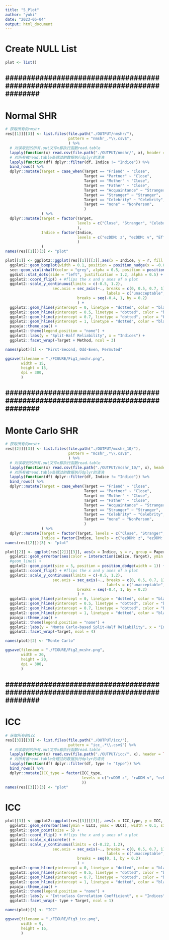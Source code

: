 ```yaml
---
title: "5_Plot"
author: "yuki"
date: "2023-05-04"
output: html_document
---
```

# Create NULL List
```r
plot <- list()
```


################################################################################
--------------------------------------------------------------------------------
################################################################################


# Normal SHR
```r
# 获取所有的nmshr
res[[1]][[3]] <- list.files(file.path("./OUTPUT/nmshr/"),
                            pattern = "nmshr_.*\\.csv$",
                            ) %>%
  # 对读取到的所有.out文件x都执行函数read.table
  lapply(function(x) read.csv(file.path("./OUTPUT/nmshr/", x), header = TRUE)) %>% # nolint
  # 对所有被read.table处理过的数据执行dplyr的清洗
  lapply(function(df) dplyr::filter(df, Indice != "Indice")) %>%
  bind_rows() %>%
  dplyr::mutate(Target = case_when(Target == "Friend" ~ "Close",
                                   Target == "Partner" ~ "Close",
                                   Target == "Mother" ~ "Close",
                                   Target == "Father" ~ "Close",
                                   Target == "Acquaintance" ~ "Stranger",
                                   Target == "Stranger" ~ "Stranger",
                                   Target == "Celebrity" ~ "Celebrity",
                                   Target == "none" ~ "NonPerson",
                                   )
                ) %>%
  dplyr::mutate(Target = factor(Target,
                                levels = c("Close", "Stranger", "Celebrity", "NonPerson"), # nolint
                                ),
                Indice = factor(Indice,
                                levels = c("ezDDM: z", "ezDDM: v", "Efficiency", "Dprime", "ACC", "RT") # nolint
                                )
                )
names(res[[1]])[3] <- "plot"
```

```r
plot[[1]] <- ggplot2::ggplot(res[[1]][[3]],aes(x = Indice, y = r, fill = interaction(Indice, Target))) + # nolint
  ggplot2::geom_boxplot(width = 0.1, position = position_nudge(x = -0.05), color = "grey", alpha = 0.5, outlier.color = NA,) +  # nolint
  see::geom_violinhalf(color = "grey", alpha = 0.5, position = position_nudge(x = 0.1)) + # nolint
  ggdist::stat_dots(side = "left", justification = 1.2, alpha = 0.5) +
  ggplot2::coord_flip() + #flips the x and y axes of a plot
  ggplot2::scale_y_continuous(limits = c(-0.5, 1.2),
                     sec.axis = sec_axis(~., breaks = c(0, 0.5, 0.7, 1),
                                             labels = c("unacceptable", "poor", "acceptable", "excellent")), # nolint
                                breaks = seq(-0.4, 1, by = 0.2)
                                ) +
  ggplot2::geom_hline(yintercept = 0, linetype = "dotted", color = "black", size = 1, alpha = 0.5) + # nolint
  ggplot2::geom_hline(yintercept = 0.5, linetype = "dotted", color = "black", size = 1, alpha = 0.5) + # nolint
  ggplot2::geom_hline(yintercept = 0.7, linetype = "dotted", color = "black", size = 1, alpha = 0.5) + # nolint
  ggplot2::geom_hline(yintercept = 1, linetype = "dotted", color = "black", size = 1, alpha = 0.5) + # nolint
  papaja::theme_apa() +
  ggplot2::theme(legend.position = "none") +
  ggplot2::labs(y = "Split-Half Reliability", x = "Indices") +
  ggplot2::facet_wrap(~Target + Method, ncol = 3)

names(plot)[1] <- "First-Second, Odd-Even, Permuted"

ggsave(filename = "./FIGURE/Fig1_nmshr.png",
       width = 15,
       height = 15,
       dpi = 300,
       )
```


################################################################################
--------------------------------------------------------------------------------
################################################################################


# Monte Carlo SHR
```r
# 获取所有的mcshr
res[[2]][[3]] <- list.files(file.path("./OUTPUT/mcshr_10/"),
                            pattern = "mcshr_.*\\.csv$",
                            ) %>%
  # 对读取到的所有.out文件x都执行函数read.table
  lapply(function(x) read.csv(file.path("./OUTPUT/mcshr_10/", x), header = TRUE)) %>% # nolint
  # 对所有被read.table处理过的数据执行dplyr的清洗
  lapply(function(df) dplyr::filter(df, Indice != "Indice")) %>%
  bind_rows() %>%
  dplyr::mutate(Target = case_when(Target == "Friend" ~ "Close",
                                   Target == "Partner" ~ "Close",
                                   Target == "Mother" ~ "Close",
                                   Target == "Father" ~ "Close",
                                   Target == "Acquaintance" ~ "Stranger",
                                   Target == "Stranger" ~ "Stranger",
                                   Target == "Celebrity" ~ "Celebrity",
                                   Target == "none" ~ "NonPerson",
                                   )
                ) %>%
  dplyr::mutate(Target = factor(Target, levels = c("Close", "Stranger", "Celebrity", "NonPerson")), # nolint
                Indice = factor(Indice, levels = c("ezDDM: z", "ezDDM: v", "Efficiency", "Dprime", "ACC", "RT"))) # nolint
names(res[[2]])[3] <- "plot"
```

```r
plot[[2]] <- ggplot(res[[2]][[3]], aes(x = Indice, y = r, group = Paper_ID, color = interaction(Indice, Target))) + # nolint
  ggplot2::geom_errorbar(aes(color = interaction(Indice, Target), ymin = LLCI, ymax = ULCI), width = 0.1, size = 2, position = position_dodge(width = 1)) + # nolint
  #geom_line() +
  ggplot2::geom_point(size = 5, position = position_dodge(width = 1)) +
  ggplot2::coord_flip() + #flips the x and y axes of a plot
  ggplot2::scale_y_continuous(limits = c(-0.5, 1.2),
                     sec.axis = sec_axis(~., breaks = c(0, 0.5, 0.7, 1),
                                             labels = c("unacceptable", "poor", "acceptable", "excellent")), # nolint
                                breaks = seq(-0.4, 1, by = 0.2)
                                ) +
  ggplot2::geom_hline(yintercept = 0, linetype = "dotted", color = "black", size = 1, alpha = 0.5) + # nolint
  ggplot2::geom_hline(yintercept = 0.5, linetype = "dotted", color = "black", size = 1, alpha = 0.5) + # nolint
  ggplot2::geom_hline(yintercept = 0.7, linetype = "dotted", color = "black", size = 1, alpha = 0.5) + # nolint
  ggplot2::geom_hline(yintercept = 1, linetype = "dotted", color = "black", size = 1, alpha = 0.5) + # nolint
  papaja::theme_apa() +
  ggplot2::theme(legend.position = "none") +
  ggplot2::labs(y = "Monte Carlo-based Split-Half Reliability", x = "Indices") +
  ggplot2::facet_wrap(~Target, ncol = 4)

names(plot)[2] <- "Monte Carlo"

ggsave(filename = "./FIGURE/Fig2_mcshr.png",
       width = 20,
       height = 20,
       dpi = 300,
       )
```


################################################################################
--------------------------------------------------------------------------------
################################################################################


# ICC
```r
# 获取所有的icc
res[[3]][[3]] <- list.files(file.path("./OUTPUT/icc/"),
                            pattern = "icc_.*\\.csv$") %>%
  # 对读取到的所有.out文件x都执行函数read.table
  lapply(function(x) read.csv(file.path("./OUTPUT/icc/", x), header = TRUE)) %>% # nolint
  # 对所有被read.table处理过的数据执行dplyr的清洗
  lapply(function(df) dplyr::filter(df, type != "type")) %>%
  bind_rows() %>%
  dplyr::mutate(ICC_type = factor(ICC_type,
                                  levels = c("rwDDM z", "rwDDM v", "ezDDM z", "ezDDM v", "Efficiency", "d prime", "ACC", "RT") # nolint
                                  ))
names(res[[3]])[3] <- "plot"
```

# ICC
```r
plot[[3]] <- ggplot2::ggplot(res[[3]][[3]], aes(x = ICC_type, y = ICC, group = ICC_type, color = interaction(ICC_type, Target))) + # nolint
  ggplot2::geom_errorbar(aes(ymin = LLCI, ymax = ULCI), width = 0.1, size = 2) +
  ggplot2::geom_point(size = 5) +
  ggplot2::coord_flip() + #flips the x and y axes of a plot
  ggplot2::scale_x_discrete() +
  ggplot2::scale_y_continuous(limits = c(-0.22, 1.2),
                     sec.axis = sec_axis(~., breaks = c(0, 0.5, 0.7, 1),
                                             labels = c("unacceptable", "poor", "acceptable", "excellent")), # nolint
                                breaks = seq(0, 1, by = 0.2)
                                ) +
  ggplot2::geom_hline(yintercept = 0, linetype = "dotted", color = "black", size = 1, alpha = 0.5) + # nolint
  ggplot2::geom_hline(yintercept = 0.5, linetype = "dotted", color = "black", size = 1, alpha = 0.5) + # nolint
  ggplot2::geom_hline(yintercept = 0.7, linetype = "dotted", color = "black", size = 1, alpha = 0.5) + # nolint
  ggplot2::geom_hline(yintercept = 1, linetype = "dotted", color = "black", size = 1, alpha = 0.5) + # nolint
  papaja::theme_apa() +
  ggplot2::theme(legend.position = "none") +
  ggplot2::labs(y = "Intraclass Correlation Coefficient", x = "Indices") +
  ggplot2::facet_wrap(~ type + Target, ncol = 1)

names(plot)[3] <- "ICC"

ggsave(filename = "./FIGURE/Fig3_icc.png",
       width = 9,
       height = 16,
       )
```